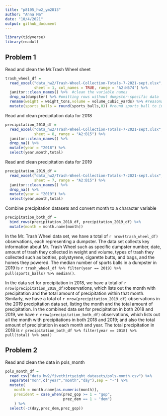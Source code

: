 ```yaml
---
title: "p8105_hw2_ym2813"
author: "Anna Ma"
date: "10/4/2021"
output: github_document
---
```


```r
library(tidyverse)
library(readxl)
```

## Problem 1

Read and clean the Mr.Trash Wheel sheet

```r
trash_wheel_df = 
  read_excel("data_hw2/Trash-Wheel-Collection-Totals-7-2021-sept.xlsx", 
             sheet = 1, col_names = TRUE, range = "A2:N574") %>% 
  janitor::clean_names() %>%  #clean the variable names
  drop_na(dumpster) %>% #omitting rows without dumpster-specific data
  rename(weight = weight_tons,volume = volume_cubic_yards) %>% #reasonable variable name 
  mutate(sports_balls = round(sports_balls,0)) #round sports_ball to integer
```

Read and clean precipitation data for 2018 

```r
precipitation_2018_df = 
  read_excel("data_hw2/Trash-Wheel-Collection-Totals-7-2021-sept.xlsx", 
             sheet = 8, range = "A2:B15") %>% 
  janitor::clean_names() %>% 
  drop_na() %>% 
  mutate(year = "2018") %>% 
  select(year,month,total)
```

Read and clean precipitation data for 2019

```r
precipitation_2019_df = 
  read_excel("data_hw2/Trash-Wheel-Collection-Totals-7-2021-sept.xlsx", 
             sheet = 7, range = "A2:B15") %>% 
  janitor::clean_names() %>% 
  drop_na() %>% 
  mutate(year = "2019") %>% 
  select(year,month,total)
```

Combine precipitation datasets and convert month to a character variable

```r
precipitation_both_df = 
  bind_rows(precipitation_2018_df, precipitation_2019_df) %>% 
  mutate(month = month.name[month])
```

In the Mr. Trash Wheel data set, we have a total of `r nrow(trash_wheel_df)` observations, each representing a dumpster. The data set collects key information about Mr. Trash Wheel such as specific dumpster number, date, amount of trash they collected in weight and volume, types of trash they collected such as bottles, polystyrene, cigarette butts, and bags, and the homes they powered. The median number of sports balls in a dumpster in 2019 is `r trash_wheel_df %>% filter(year == 2019) %>% pull(sports_balls) %>% median()`. 

In the data set for precipitation in 2018, we have a total of `r nrow(precipitation_2018_df)`observations, which lists out the month with precipitation and the total amount of precipitation within that month. 
Similarly, we have a total of `r nrow(precipitation_2019_df)` observations in the 2019 precipitation data set, listing the month and the total amount of  precipitation. In the combined data set for precipitation in both 2018 and 2019, we have `r nrow(precipitation_both_df)` observations, which lists out all the month with precipitations in both 2018 and 2019; and also the total amount of precipitation in each month and year. The total precipitation in 2018 is `r precipitation_both_df %>% filter(year == 2018) %>% pull(total) %>% sum()`

## Problem 2

Read and clean the data in pols_month

```r
pols_month_df = 
  read_csv("data_hw2/fivethirtyeight_datasets/pols-month.csv") %>% 
  separate("mon",c("year","month","day"),sep = "-") %>% 
  mutate(
    month = month.name[as.numeric(month)],
    president = case_when(prez_gop >= 1 ~ "gop",
                          prez_dem == 1 ~ "dem")
    ) %>% 
  select(-c(day,prez_dem,prez_gop))
```

